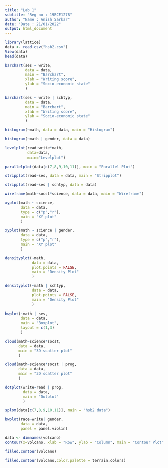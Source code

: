```yaml
---
title: "Lab 1"
subtitle: "Reg no : 19BCE1278" 
author: "Name : Anish Sarkar"
date: "Date : 21/01/2022"
output: html_document
---
```




```r
library(lattice)
data <- read.csv("hsb2.csv")
View(data)
head(data)
```

```r
barchart(ses ~ write,
         data = data,
         main = "Barchart",
         xlab = "Writing score",
         ylab = "Socio-economic state"
         )
```


```r
barchart(ses ~ write | schtyp,
         data = data,
         main = "Barchart",
         xlab = "Writing score",
         ylab = "Socio-economic state"
         )
```


```r
histogram(~math, data = data, main = "Histogram")
```

```r
histogram(~math | gender, data = data)
```

```r
levelplot(read~write*math,
          data=data,
          main="Levelplot")
```

```r
parallelplot(data[c(7,8,9,10,11)], main = "Parallel Plot")
```

```r
stripplot(read~ses, data = data, main = "Stripplot")
```

```r
stripplot(read~ses | schtyp, data = data)
```

```r
wireframe(math~socst*science, data = data, main = "Wireframe")
```



```r
xyplot(math ~ science,
       data = data,
       type = c("p","r"),
       main = "XY plot"
       )
```

```r
xyplot(math ~ science | gender,
       data = data,
       type = c("p","r"), 
       main = "XY plot"
       )
```


```r
densityplot(~math,
            data = data,
            plot.points = FALSE,
            main = "Density Plot"
            )
```

```r
densityplot(~math | schtyp,
            data = data,
            plot.points = FALSE,
            main = "Density Plot"
            )
```


```r
bwplot(~math | ses,
       data = data,
       main = "Boxplot",
       layout = c(1,3)
       )
```


```r
cloud(math~science*socst,
      data = data,
      main = "3D scatter plot"
      )
```


```r
cloud(math~science*socst | prog,
      data = data,
      main = "3D scatter plot"
      )
```


```r
dotplot(write~read | prog,
        data = data,
        main = "Dotplot"
        )
```


```r
splom(data[c(7,8,9,10,11)], main = "hsb2 data")
```

```r
bwplot(race~write| gender,
       data = data,
       panel = panel.violin)
```

```r
data <- dimnames(volcano)
contour(x=volcano, xlab = "Row", ylab = "Column", main = "Contour Plot") # Contour plot for volcano dataset
```

```r
filled.contour(volcano)

filled.contour(volcano,color.palette = terrain.colors)
```

